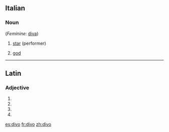 ==Italian==

===Noun===
{{it-noun|div|m|o|i}} (''Feminine'': [[diva]])

# [[star]] (performer)
# {{poetic|lang=it}} [[god]]

----

==Latin==

===Adjective===
{{la-adj-form|dīvō}}

# {{inflection of|divus|dīvus|dat|m|s|lang=la}}
# {{inflection of|divus|dīvus|dat|n|s|lang=la}}
# {{inflection of|divus|dīvus|abl|m|s|lang=la}}
# {{inflection of|divus|dīvus|abl|n|p|lang=la}}

[[es:divo]]
[[fr:divo]]
[[zh:divo]]